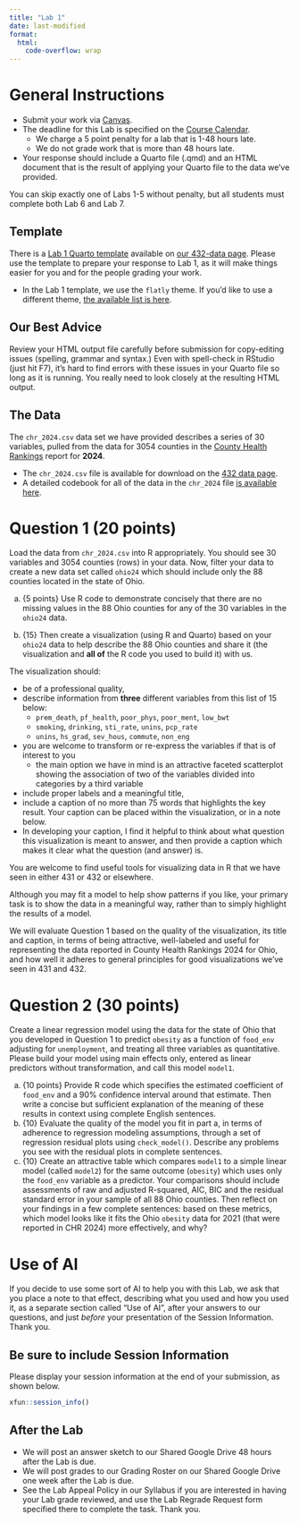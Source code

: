 ```yaml
---
title: "Lab 1"
date: last-modified
format: 
  html:
    code-overflow: wrap
---
```


# General Instructions

- Submit your work via [Canvas](https://canvas.case.edu/). 
- The deadline for this Lab is specified on the [Course Calendar](calendar.qmd).
  - We charge a 5 point penalty for a lab that is 1-48 hours late.
  - We do not grade work that is more than 48 hours late.
- Your response should include a Quarto file (.qmd) and an HTML document that is the result of applying your Quarto file to the data we've provided.

:::{.callout-important}

You can skip exactly one of Labs 1-5 without penalty, but all students must complete both Lab 6 and Lab 7.

:::

## Template

There is a [Lab 1 Quarto template](https://raw.githubusercontent.com/THOMASELOVE/432-data/refs/heads/master/data/432_lab1_template.qmd) available on [our 432-data page](https://github.com/THOMASELOVE/432-data). Please use the template to prepare your response to Lab 1, as it will make things easier for you and for the people grading your work.

- In the Lab 1 template, we use the `flatly` theme. If you'd like to use a different theme, [the available list is here](https://quarto.org/docs/output-formats/html-themes.html).

## Our Best Advice

Review your HTML output file carefully before submission for copy-editing issues (spelling, grammar and syntax.) Even with spell-check in RStudio (just hit F7), it's hard to find errors with these issues in your Quarto file so long as it is running. You really need to look closely at the resulting HTML output.

## The Data

The `chr_2024.csv` data set we have provided describes a series of 30 variables, pulled from the data for 3054 counties in the [County Health Rankings](http://www.countyhealthrankings.org/rankings/data/oh) report for **2024**. 

- The `chr_2024.csv` file is available for download on the [432 data page](https://github.com/THOMASELOVE/432-data).
- A detailed codebook for all of the data in the `chr_2024` file [is available here](chr_codebook.qmd).


# Question 1 (20 points)

Load the data from `chr_2024.csv` into R appropriately. You should see 30 variables and 3054 counties (rows) in your data. Now, filter your data to create a new data set called `ohio24` which should include only the 88 counties located in the state of Ohio. 

a. {5 points} Use R code to demonstrate concisely that there are no missing values in the 88 Ohio counties for any of the 30 variables in the `ohio24` data.

b. {15} Then create a visualization (using R and Quarto) based on your `ohio24` data to help describe the 88 Ohio counties and share it (the visualization and **all of** the R code you used to build it) with us.

The visualization should:

- be of a professional quality,
- describe information from **three** different variables from this list of 15 below:
  - `prem_death`, `pf_health`, `poor_phys`, `poor_ment`, `low_bwt`
  - `smoking`, `drinking`, `sti_rate`, `unins`, `pcp_rate`
  - `unins`, `hs_grad`, `sev_hous`, `commute`, `non_eng`
- you are welcome to transform or re-express the variables if that is of interest to you
  - the main option we have in mind is an attractive faceted scatterplot showing the association of two of the variables divided into categories by a third variable
- include proper labels and a meaningful title,
- include a caption of no more than 75 words that highlights the key result. Your caption can be placed within the visualization, or in a note below.
- In developing your caption, I find it helpful to think about what question this visualization is meant to answer, and then provide a caption which makes it clear what the question (and answer) is.

You are welcome to find useful tools for visualizing data in R that we have seen in either 431 or 432 or elsewhere. 

Although you may fit a model to help show patterns if you like, your primary task is to show the data in a meaningful way, rather than to simply highlight the results of a model.

We will evaluate Question 1 based on the quality of the visualization, its title and caption, in terms of being attractive, well-labeled and useful for representing the data reported in County Health Rankings 2024 for Ohio, and how well it adheres to general principles for good visualizations we’ve seen in 431 and 432.

# Question 2 (30 points)

Create a linear regression model using the data for the state of Ohio that you developed in Question 1 to predict `obesity` as a function of `food_env` adjusting for `unemployment`, and treating all three variables as quantitative. Please build your model using main effects only, entered as linear predictors without transformation, and call this model `model1`.

a. {10 points} Provide R code which specifies the estimated coefficient of `food_env` and a 90% confidence interval around that estimate. Then write a concise but sufficient explanation of the meaning of these results in context using complete English sentences. 
b. {10} Evaluate the quality of the model you fit in part a, in terms of adherence to regression modeling assumptions, through a set of regression residual plots using `check_model()`. Describe any problems you see with the residual plots in complete sentences.
c. {10} Create an attractive table which compares `model1` to a simple linear model (called `model2`) for the same outcome (`obesity`) which uses only the `food_env` variable as a predictor. Your comparisons should include assessments of raw and adjusted R-squared, AIC, BIC and the residual standard error in your sample of all 88 Ohio counties. Then reflect on your findings in a few complete sentences: based on these metrics, which model looks like it fits the Ohio `obesity` data for 2021 (that were reported in CHR 2024) more effectively, and why?

# Use of AI

If you decide to use some sort of AI to help you with this Lab, we ask that you place a note to that effect, describing what you used and how you used it, as a separate section called "Use of AI", after your answers to our questions, and just *before* your presentation of the Session Information. Thank you.

## Be sure to include Session Information

Please display your session information at the end of your submission, as shown below.

```r
xfun::session_info()
```

## After the Lab

- We will post an answer sketch to our Shared Google Drive 48 hours after the Lab is due.
- We will post grades to our Grading Roster on our Shared Google Drive one week after the Lab is due.
- See the Lab Appeal Policy in our Syllabus if you are interested in having your Lab grade reviewed, and use the Lab Regrade Request form specified there to complete the task. Thank you.

